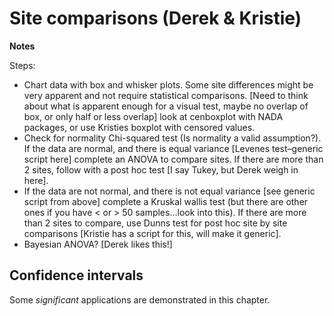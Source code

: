 # Site comparisons (Derek & Kristie)


__Notes__

Steps:  

- Chart data with box and whisker plots. Some site differences might be very apparent and not require statistical comparisons. [Need to think about what is apparent enough for a visual test, maybe no overlap of box, or only half or less overlap] look at cenboxplot with NADA packages, or use Kristies boxplot with censored values.
- Check for normality Chi-squared test (Is normality a valid assumption?). If the data are normal, and there is equal variance [Levenes test--generic script here] complete an ANOVA to compare sites. If there are more than 2 sites, follow with a post hoc test [I say Tukey, but Derek weigh in here].
- If the data are not normal, and there is not equal variance [see generic script from above] complete a Kruskal wallis test (but there are other ones if you have < or > 50 samples…look into this). If there are more than 2 sites to compare, use Dunns test for post hoc site by site comparisons [Kristie has a script for this, will make it generic]. 
- Bayesian ANOVA?  [Derek likes this!]


## Confidence intervals 

Some _significant_ applications are demonstrated in this chapter.  

